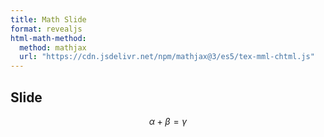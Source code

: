```yaml
---
title: Math Slide
format: revealjs
html-math-method:
  method: mathjax
  url: "https://cdn.jsdelivr.net/npm/mathjax@3/es5/tex-mml-chtml.js"
---
```


## Slide

$$
\alpha + \beta = \gamma
$$
